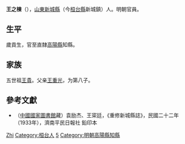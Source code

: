 {{Otheruses|other=名为王之栋的其他人物|王之栋}}

'''王之棟'''（{{bd|？||？|}}），[[山東|山東]][[新城縣|新城縣]]（今[[桓台縣|桓台縣]]新城鎮）人。明朝官員。

== 生平 ==
歲貢生，官至直隸[[高陽縣|高陽縣]]知縣。<!---<ref>《重修新城縣志·卷十四·人物誌二》</ref>

==注釋==
<div class="references-small">
<references />
</div>
--->

== 家族 ==
五世祖[[王貴_(明朝)|王貴]]。父亲[[王重光|王重光]]，为第八子。

== 參考文獻 ==
*（[[中國國家圖書館|中國國家圖書館]]藏）袁励杰、王寀廷，《重修新城縣誌》，民國二十二年（1933年），濟南平民日報社 鉛印本

{{山東新城王氏}}

{{Authority control}}
{{DEFAULTSORT:Wang王}}
[[Category:王姓|Zhi]]
[[Category:桓台人|Category:桓台人]]
[[Category:新城王氏|5]]
[[Category:明朝高陽縣知縣|Category:明朝高陽縣知縣]]